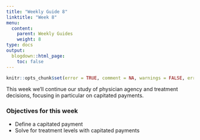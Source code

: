 ```yaml
---
title: "Weekly Guide 8"
linktitle: "Week 8"
menu:
  content:
    parent: Weekly Guides
    weight: 8
type: docs
output:
  blogdown::html_page:
    toc: false
---
```


```r
knitr::opts_chunk$set(error = TRUE, comment = NA, warnings = FALSE, errors = FALSE, messages = FALSE, tidy = FALSE, echo = FALSE)
```

This week we'll continue our study of physician agency and treatment decisions, focusing in particular on capitated payments.

### Objectives for this week

- Define a capitated payment
- Solve for treatment levels with capitated payments
